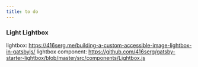 ```yaml
---
title: to do
---
```


### Light Lightbox

lightbox: https://416serg.me/building-a-custom-accessible-image-lightbox-in-gatsbyjs/
lightbox component: https://github.com/416serg/gatsby-starter-lightbox/blob/master/src/components/Lightbox.js